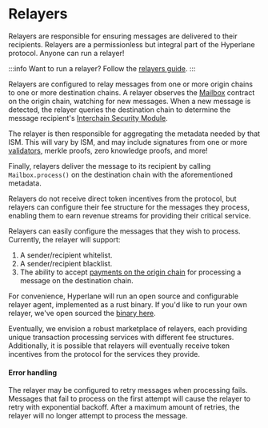# Relayers

Relayers are responsible for ensuring messages are delivered to their recipients. Relayers are a permissionless but integral part of the Hyperlane protocol. Anyone can run a relayer!

:::info
Want to run a relayer? Follow the [relayers guide](/docs/operate/relayer/run-relayer).
:::

Relayers are configured to relay messages from one or more origin chains to one or more destination chains. A relayer observes the [Mailbox](/docs/protocol/mailbox) contract on the origin chain, watching for new messages. When a new message is detected, the relayer queries the destination chain to determine the message recipient's [Interchain Security Module](/docs/reference/ISM/specify-your-ISM).

The relayer is then responsible for aggregating the metadata needed by that ISM. This will vary by ISM, and may include signatures from one or more [validators](/docs/protocol/agents/validators), merkle proofs, zero knowledge proofs, and more!

Finally, relayers deliver the message to its recipient by calling `Mailbox.process()` on the destination chain with the aforementioned metadata.

Relayers do not receive direct token incentives from the protocol, but relayers can configure their fee structure for the messages they process, enabling them to earn revenue streams for providing their critical service.

Relayers can easily configure the messages that they wish to process. Currently, the relayer will support:

1. A sender/recipient whitelist.
2. A sender/recipient blacklist.
3. The ability to accept [payments on the origin chain](/docs/reference/messaging/send#quote-dispatch) for processing a message on the destination chain.

For convenience, Hyperlane will run an open source and configurable relayer agent, implemented as a rust binary. If you'd like to run your own relayer, we've open sourced the [binary here](https://github.com/hyperlane-xyz/hyperlane-monorepo/tree/main/rust/agents/relayer).

Eventually, we envision a robust marketplace of relayers, each providing unique transaction processing services with different fee structures. Additionally, it is possible that relayers will eventually receive token incentives from the protocol for the services they provide.

#### Error handling

The relayer may be configured to retry messages when processing fails. Messages that fail to process on the first attempt will cause the relayer to retry with exponential backoff. After a maximum amount of retries, the relayer will no longer attempt to process the message.
